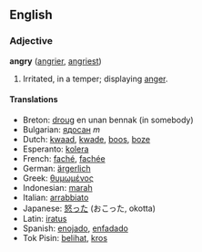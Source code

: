 ==English==

===Adjective===
'''angry''' ([[angrier]], [[angriest]])

# Irritated, in a temper; displaying [[anger]].

====Translations====
*Breton: [[droug]] en unan bennak (in somebody)
*Bulgarian: [[ядосан]] ''m''
*Dutch: [[kwaad]], [[kwade]], [[boos]], [[boze]]
*Esperanto: [[kolera]]
*French: [[faché]], [[fachée]]
*German: [[ärgerlich]]
*Greek: [[θυμωμένος]]
*Indonesian: [[marah]]
*Italian: [[arrabbiato]]
*Japanese: [[怒る|怒った]] (おこった, okotta)
*Latin: [[iratus]]
*Spanish: [[enojado]], [[enfadado]]
*Tok Pisin: [[belihat]], [[kros]]